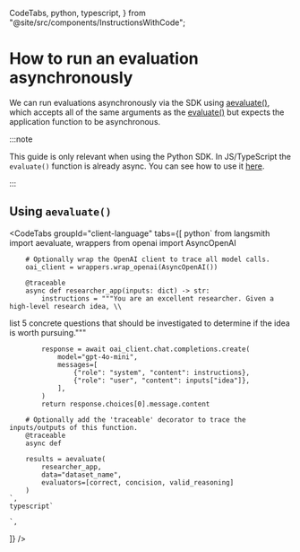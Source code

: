   CodeTabs,
  python,
  typescript,
} from "@site/src/components/InstructionsWithCode";

# How to run an evaluation asynchronously

We can run evaluations asynchronously via the SDK using [aevaluate()](https://langsmith-sdk.readthedocs.io/en/latest/evaluation/langsmith.evaluation._arunner.aevaluate.html), which accepts all of the same arguments as the [evaluate()](https://langsmith-sdk.readthedocs.io/en/latest/evaluation/langsmith.evaluation._runner.evaluate.html) but expects the application function to be asynchronous.

:::note

This guide is only relevant when using the Python SDK. In JS/TypeScript the `evaluate()` function is already async. You can see how to use it [here](../../how_to_guides/evaluate_llm_application).

:::

## Using `aevaluate()`

<CodeTabs
  groupId="client-language"
  tabs={[
    python`
        from langsmith import aevaluate, wrappers
        from openai import AsyncOpenAI

        # Optionally wrap the OpenAI client to trace all model calls.
        oai_client = wrappers.wrap_openai(AsyncOpenAI())

        @traceable
        async def researcher_app(inputs: dict) -> str:
            instructions = """You are an excellent researcher. Given a high-level research idea, \\
list 5 concrete questions that should be investigated to determine if the idea is worth pursuing."""
                
            response = await oai_client.chat.completions.create(
                model="gpt-4o-mini",
                messages=[
                    {"role": "system", "content": instructions}, 
                    {"role": "user", "content": inputs["idea"]},
                ], 
            )
            return response.choices[0].message.content

        # Optionally add the 'traceable' decorator to trace the inputs/outputs of this function.
        @traceable
        async def 

        results = aevaluate(
            researcher_app,
            data="dataset_name",
            evaluators=[correct, concision, valid_reasoning]
        )
    `,
    typescript`

    `,
]}
/>
